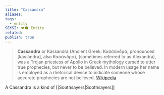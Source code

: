 ```yaml
---
title: "Cassandra"
aliases: 
tags:
  - entity
SEKSI: 👁️‍🗨️ Entity
related:
publish: true
---
```

> **Cassandra** or Kassandra (Ancient Greek: Κασσάνδρα, pronounced [kas:ándra], also Κασάνδρα), (sometimes referred to as Alexandra), was a Trojan priestess of Apollo in Greek mythology cursed to utter true prophecies, but never to be believed. In modern usage her name is employed as a rhetorical device to indicate someone whose accurate prophecies are not believed.
> [Wikipedia](https://en.wikipedia.org/wiki/Cassandra)

A Cassandra is a kind of [[Soothsayers|Soothsayers]]
